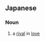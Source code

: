 {{also|戀敵|恋敌}}
==Japanese==
{{ja-kanjitab|恋|敵}}

===Noun===
{{ja-noun|こいがたき}}

# a [[rival]] in [[love]]